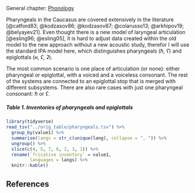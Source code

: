 ## {-}

General chapter: [Phonology](phonology.html)

Pharyngeals in the Caucasus are covered extensively in the literature [@catford83; @kodzasov86; @kodzasov87; @colarusso13; @arkhipov19; @belyayev21]. Even thought there is a new model of laryngeal articulation [@esling96; @esling05], it is hard to adjust data created within the old model to the new approach without a new acoustic study, therefor I will use the standard IPA model here, which distinguishes pharyngeals (*ħ*, *ʕ*) and epiglottals (*ʜ*, *ʢ*, *ʡ*).

The most common scenario is one place of articulation (or none): either pharyngeal or epiglottal, with a voiced and a voiceless consonant. The rest of the systems are connected to an epiglottal stop that is merged with different subsystems. There are also rare cases with just one pharyngeal consonant: *ħ* or *ʢ*.

##### Table 1. Inventories of pharyngeals and epiglottals {#t1 -}

```r
library(tidyverse)
read_tsv("../orig_table/pharyngeals.tsv") %>% 
  group_by(value1) %>% 
  summarise(langs = str_c(unique(lang), collapse = ", ")) %>% 
  ungroup() %>% 
  slice(c(4, 5, 7, 6, 2, 3, 1)) %>% 
  rename(`fricative inventory` = value1,
         languages = langs) %>% 
  knitr::kable()
```

## References {-}
